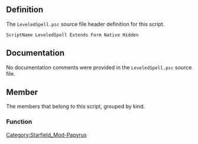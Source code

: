{{Script_Object_Summary
| title = LeveledSpell
| name = [[SFM:Script-LeveledSpell|LeveledSpell]]
| extends = [[SFM:Script-Form|Form]] → [[SFM:Script-ScriptObject|ScriptObject]]
| flags = Native, Hidden
}}


== Definition ==
The <code>LeveledSpell.psc</code> source file header definition for this script.

<source lang="papyrus">
ScriptName LeveledSpell Extends Form Native Hidden
</source>


== Documentation ==
No documentation comments were provided in the <code>LeveledSpell.psc</code> source file.


== Member ==
The members that belong to this script, grouped by kind.

=== Function ===
{{Script_Object_Member_Summary
| title = AddForm
| script = [[SFM:Script-LeveledSpell|LeveledSpell]]
| name = [[SFM:Script-LeveledSpell/AddForm|AddForm]]
| kind = Function
| flags = Native
| parameters = Form apForm, int aiLevel
| documentation = Adds the given count of the given form to the under the given level in this leveled list
}}

{{Script_Object_Member_Summary
| title = Revert
| script = [[SFM:Script-LeveledSpell|LeveledSpell]]
| name = [[SFM:Script-LeveledSpell/Revert|Revert]]
| kind = Function
| flags = Native
| documentation = Removes all script added forms from this leveled list
}}


[[Category:Starfield_Mod-Papyrus]]
